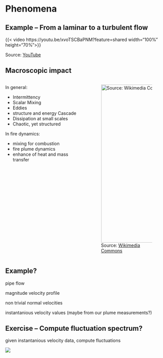 # Phenomena

## Example -- From a laminar to a turbulent flow

{{< video https://youtu.be/xvoTSCBaPNM?feature=shared width="100%" height="70%">}}

Source: [YouTube](https://youtu.be/v5IoP9Pc-Y0?feature=shared)

## Macroscopic impact

:::: {.columns}

::: {.column width="50%"}
In general: 

- Intermittency
- Scalar Mixing
- Eddies
- structure and energy Cascade
- Dissipation at small scales
- Chaotic, yet structured

In fire dynamics:

- mixing for combustion
- fire plume dynamics
- enhance of heat and mass transfer
:::

::: {.column width="50%"}
![Source: [Wikimedia Commons](https://commons.wikimedia.org/wiki/File:Laminar-turbulent_transition.jpg)](https://upload.wikimedia.org/wikipedia/commons/thumb/0/03/Laminar-turbulent_transition.jpg/960px-Laminar-turbulent_transition.jpg){height=500}
:::

::::









## Example?

pipe flow

magnitude velocity profile

non trivial normal velocities

instantanious velocity values (maybe from our plume measurements?)

## Exercise -- Compute fluctuation spectrum?

given instantanious velocity data, compute fluctuations

![](./figs/Fluctuations-Results.png)